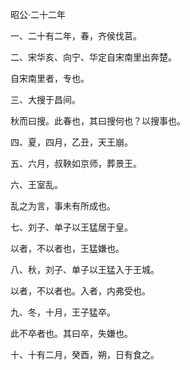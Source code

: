 

昭公·二十二年

一、二十有二年，春，齐侯伐莒。

二、宋华亥、向宁、华定自宋南里出奔楚。

自宋南里者，专也。

三、大搜于昌间。

秋而曰搜。此春也，其曰搜何也？以搜事也。

四、夏，四月，乙丑，天王崩。

五、六月，叔鞅如京师，葬景王。

六、王室乱。

乱之为言，事未有所成也。

七、刘子、单子以王猛居于皇。

以者，不以者也，王猛嫌也。

八、秋，刘子、单子以王猛入于王城。

以者，不以者也。入者，内弗受也。

九、冬，十月，王子猛卒。

此不卒者也。其曰卒，失嫌也。

十、十有二月，癸酉，朔，日有食之。

